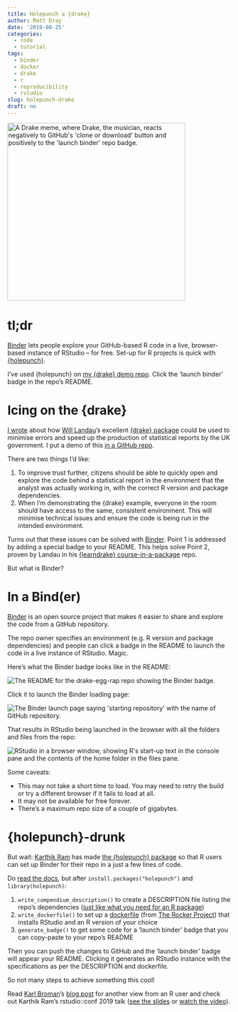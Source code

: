 ```yaml
---
title: Holepunch a {drake}
author: Matt Dray
date: '2019-08-25'
categories:
  - code
  - tutorial
tags:
  - binder
  - docker
  - drake
  - r
  - reproducibility
  - rstudio
slug: holepunch-drake
draft: no
---
```


<img src = "/post/2019-08-24-hole-punching-a-drake_files/drake-meme.jpg" width=400 alt="A Drake meme, where Drake, the musician, reacts negatively to GitHub's 'clone or download' button and positively to the 'launch binder' repo badge.">

# tl;dr

[Binder](https://mybinder.org/) lets people explore your GitHub-based R code in a live, browser-based instance of RStudio -- for free. Set-up for R projects is quick with [{holepunch}]((https://karthik.github.io/holepunch/)).

I've used {holepunch} on [my {drake} demo repo](https://github.com/matt-dray/drake-egg-rap). Click the 'launch binder' badge in the repo's README.

# Icing on the {drake}

[I wrote](https://www.rostrum.blog/2019/07/23/can-drake-rap/) about how [Will Landau](https://twitter.com/wmlandau)'s excellent [{drake} package](https://ropensci.github.io/drake/) could be used to minimise errors and speed up the production of statistical reports by the UK government. I put a demo of this [in a GitHub repo](https://github.com/matt-dray/drake-egg-rap).

There are two things I'd like:

1. To improve trust further, citizens should be able to quickly open and explore the code behind a statistical report in the environment that the analyst was actually working in, with the correct R version and package dependencies.
1. When I'm demonstrating the {drake} example, everyone in the room should have access to the same, consistent environment. This will minimise technical issues and ensure the code is being run in the intended environment.

Turns out that these issues can be solved with [Binder](https://mybinder.org/). Point 1 is addressed by adding a special badge to your README. This helps solve Point 2, proven by Landau in his [{learndrake} course-in-a-package](https://github.com/wlandau/learndrake) repo.

But what is Binder?

# In a Bind(er)

[Binder](https://mybinder.org/) is an open source project that makes it easier to share and explore the code from a GitHub repository.

The repo owner specifies an environment (e.g. R version and package dependencies) and people can click a badge in the README to launch the code in a live instance of RStudio. Magic.

Here's what the Binder badge looks like in the README:

<img src="/post/2019-08-24-hole-punching-a-drake_files/binder-badge.png" alt="The README for the drake-egg-rap repo showing the Binder badge.">

Click it to launch the Binder loading page:

<img src="/post/2019-08-24-hole-punching-a-drake_files/binder-load.png" alt="The Binder launch page saying 'starting repository' with the name of GitHub repository.">

That results in RStudio being launched in the browser with all the folders and files from the repo:

<img src="/post/2019-08-24-hole-punching-a-drake_files/rstudio-browser.png" alt="RStudio in a browser window, showing R's start-up text in the console pane and the contents of the home folder in the files pane.">

Some caveats:

* This may not take a short time to load. You may need to retry the build or try a different browser if it fails to load at all.
* It may not be available for free forever.
* There's a maximum repo size of a couple of gigabytes.

# {holepunch}-drunk

But wait: [Karthik Ram](http://inundata.org/) has made [the {holepunch} package](https://karthik.github.io/holepunch/) so that R users can set up Binder for their repo in a just a few lines of code.

Do [read the docs](https://karthik.github.io/holepunch/), but after `install.packages("holepunch")` and `library(holepunch)`:

1. `write_compendium_description()` to create a DESCRIPTION file listing the repo's dependencies ([just like what you need for an R package](http://r-pkgs.had.co.nz/description.html))
1. `write_dockerfile()` to set up a [dockerfile](https://docs.docker.com/get-started/part2/) (from [The Rocker Project](https://www.rocker-project.org/)) that installs RStudio and an R version of your choice
1. `generate_badge()` to get some code for a 'launch binder' badge that you can copy-paste to your repo's README

Then you can push the changes to GitHub and the 'launch binder' badge will appear your README. Clicking it generates an RStudio instance with the specifications as per the DESCRIPTION and dockerfile.

So not many steps to achieve something this cool!

Read [Karl Broman](https://kbroman.org/)'s [blog post](https://kbroman.org/blog/2019/02/18/omg_binder/) for another view from an R user and check out Karthik Ram's rstudio::conf 2019 talk ([see the slides](https://github.com/karthik/rstudio2019) or [watch the video](https://resources.rstudio.com/rstudio-conf-2019/a-guide-to-modern-reproducible-data-science-with-r)).
